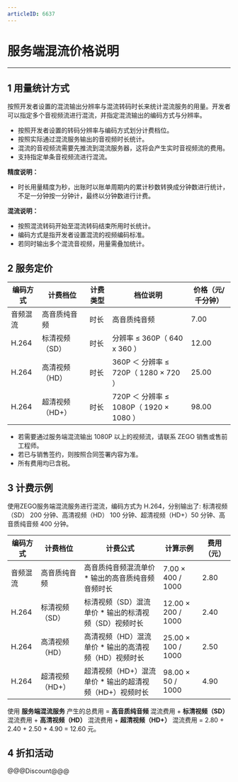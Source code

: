 ```yaml
---
articleID: 6637
---
```

# 服务端混流价格说明

---

## 1 用量统计方式

按照开发者设置的混流输出分辨率与混流转码时长来统计混流服务的用量。开发者可以指定多个音视频流进行混流，并指定混流输出的编码方式与分辨率。

- 按照开发者设置的转码分辨率与编码方式划分计费档位。
- 按照实际通过混流服务输出的音视频时长统计。
- 混流的音视频流需要先推流到混流服务器，这将会产生实时音视频流的费用。
- 支持指定单条音视频流进行混流。

<div class="mk-hint">


**精度说明：**
 - 时长用量精度为秒，出账时以账单周期内的累计秒数转换成分钟数进行统计，不足一分钟按一分钟计，最终以分钟数进行计费。

**混流说明：**

 - 按照混流转码开始至混流转码结束所用时长统计。
 - 编码方式是指开发者设置混流的视频编码标准。
 - 若同时输出多个混流音视频，用量需叠加统计。 

</div>

## 2 服务定价

|编码方式|计费档位|计费类型|档位说明|价格（元/千分钟）|
|-|-|-|-|-|
|音频混流|高音质纯音频|时长|高音质纯音频|7.00|
|H.264|标清视频（SD）|时长|分辨率 ≤ 360P（ 640 x 360 ）|12.00|
|H.264|高清视频（HD）|时长|360P ＜ 分辨率 ≤ 720P（ 1280 × 720 ）|25.00|
|H.264|超清视频（HD+）|时长|720P ＜ 分辨率 ≤ 1080P（ 1920 × 1080 ）|98.00|

<div class="mk-hint">



- 若需要通过服务端混流输出 1080P 以上的视频流，请联系 ZEGO 销售或售前工程师。  
- 若已与销售签约，则按照合同签署内容为准。  
- 所有费用均已含税。  

</div>



## 3 计费示例


使用ZEGO服务端混流服务进行混流，编码方式为 H.264，分别输出了:
标清视频（SD） 200 分钟、高清视频（HD） 100 分钟、超清视频（HD+）50 分钟、高音质纯音频 400 分钟。

|编码方式|计费档位|计费公式|计算示例|费用（元）|
|-|-|-|-|-|
|音频混流|高音质纯音频|高音质纯音频混流单价 * 输出的高音质纯音频音频时长|7.00 × 400 / 1000|2.80|
|H.264|标清视频（SD）|标清视频（SD）混流单价 * 输出的标清视频（SD）视频时长|12.00 × 200 / 1000|2.40|
|H.264|高清视频（HD）|高清视频（HD）混流单价 * 输出的高清视频（HD）视频时长|25.00 × 100 / 1000|2.50|
|H.264|超清视频（HD+）|超清视频（HD+）混流单价 * 输出的超清视频（HD+）视频时长|98.00 × 50 / 1000|4.90|

使用 **服务端混流服务** 产生的总费用 = **高音质纯音频** 混流费用 + **标清视频（SD）** 混流费用 + **高清视频（HD）** 混流费用 + **超清视频（HD+）** 混流费用 = 2.80 + 2.40 + 2.50 + 4.90 = 12.60 元。


## 4 折扣活动


@@@Discount@@@
